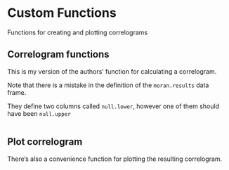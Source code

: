 
# Custom Functions {.tabset}

Functions for creating and plotting correlograms

## Correlogram functions

This is my version of the authors' function for calculating a correlogram.

<div class="warn">
Note that there is a mistake in the definition of the `moran.results` data frame.

They define two columns called `null.lower`, however one of them should have been `null.upper`
</div>

<div class="fold s">
```r
```
</div>




## Plot correlogram
There's also a convenience function for plotting the resulting correlogram.
<div class="fold s">
```r
```
</div>